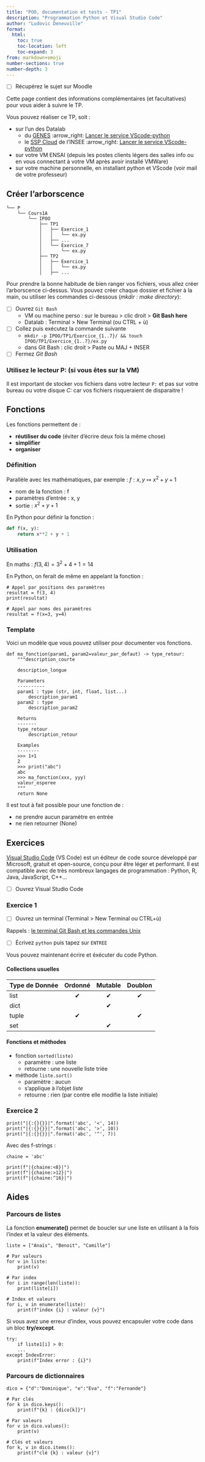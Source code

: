 ```yaml
---
title: "POO, documentation et tests - TP1"
description: "Programmation Python et Visual Studio Code"
author: "Ludovic Deneuville"
format: 
  html:
    toc: true
    toc-location: left
    toc-expand: 3
from: markdown+emoji
number-sections: true
number-depth: 3
---
```


- [ ] Récupérez le sujet sur Moodle

::: {.callout-tip}
Cette page contient des informations complémentaires (et facultatives) pour vous aider à suivre le TP.
:::


Vous pouvez réaliser ce TP, soit :

- sur l'un des Datalab
  - du [GENES](https://onyxia.lab.groupe-genes.fr/) :arrow_right: [Lancer le service VScode-python](https://onyxia.lab.groupe-genes.fr/launcher/ide/vscode-python?name=vscode-python&version=2.1.23&s3=region-96a5c8b9&resources.limits.cpu=%C2%AB20000m%C2%BB){target="_blank"}
  - le [SSP Cloud](https://datalab.sspcloud.fr/){target="_blank"} de l'INSEE :arrow_right: [Lancer le service VScode-python](https://datalab.sspcloud.fr/launcher/ide/vscode-python?name=vscode-python&version=2.1.23&s3=region-ec97c721&resources.limits.cpu=%C2%AB20000m%C2%BB&autoLaunch=true){target="_blank"}
- sur votre VM ENSAI (depuis les postes clients légers des salles info ou en vous connectant à votre VM après avoir installé VMWare)
- sur votre machine personnelle, en installant python et VScode (voir mail de votre professeur)


## Créer l'arborscence

```
└── P
    └── Cours1A
        └── IPOO
            ├── TP1
            │   ├── Exercice_1
            │   │   └── ex.py
            │   ├── ...
            │   └── Exercice_7
            │       └── ex.py
            ├── TP2
            │   ├── Exercice_1
            │   │   └── ex.py
            │   ├── ...
```

Pour prendre la bonne habitude de bien ranger vos fichiers, vous allez créer l'arborscence ci-dessus.
Vous pouvez créer chaque dossier et fichier à la main, ou utiliser les commandes ci-dessous (*mkdir : make directory*):

- [ ] Ouvrez `Git Bash`
  - VM ou machine perso : sur le bureau > clic droit > **Git Bash here**
  - Datalab : Terminal > New Terminal (ou CTRL + ù)
- [ ] Collez puis exécutez la commande suivante
  - `mkdir -p IPOO/TP1/Exercice_{1..7}/ && touch IPOO/TP1/Exercice_{1..7}/ex.py`
  - dans Git Bash : clic droit > Paste ou MAJ + INSER
- [ ] Fermez *Git Bash*

:::{.callout-important}
### Utilisez le lecteur **P: (si vous êtes sur la VM)**

Il est important de stocker vos fichiers dans votre lecteur `P:` et pas sur votre bureau ou votre disque *C:* car vos fichiers risqueraient de disparaitre !
:::


## Fonctions

::: {.callout-important}
Les fonctions permettent de :

- **réutiliser du code** (éviter d'écrire deux fois la même chose)
- **simplifier**
- **organiser**
:::

### Définition

Parallèle avec les mathématiques, par exemple : $f : x, y \mapsto x^2 + y + 1$

- nom de la fonction : f
- paramètres d'entrée : x, y
- sortie : $x^2 + y + 1$

En Python pour définir la fonction :

```python
def f(x, y):
    return x**2 + y + 1
```

### Utilisation

En maths : $f(3, 4) = 3^2 + 4 + 1 = 14$

En Python, on ferait de même en appelant la fonction :

```.python
# Appel par positions des paramètres
resultat = f(3, 4)
print(resultat)

# Appel par noms des paramètres
resultat = f(x=3, y=4)
```

### Template

Voici un modèle que vous pouvez utiliser pour documenter vos fonctions.

```.python
def ma_fonction(param1, param2=valeur_par_defaut) -> type_retour:
    """description_courte

    description_longue

    Parameters
    ----------
    param1 : type (str, int, float, list...)
        description_param1
    param2 : type
        description_param2

    Returns
    -------
    type_retour
        description_retour

    Examples
    --------
    >>> 1+1
    2
    >>> print("abc")
    abc
    >>> ma_fonction(xxx, yyy)
    valeur_esperee
    """
    return None
```

::: {.callout-note title="Remarques"}
Il est tout à fait possible pour une fonction de :

- ne prendre aucun paramètre en entrée
- ne rien retourner (None)
:::


## Exercices

[Visual Studio Code](https://code.visualstudio.com/){target="_blank"} (VS Code) est un éditeur de code source développé par Microsoft, gratuit et open-source, conçu pour être léger et performant. Il est compatible avec de très nombreux langages de programmation : Python, R, Java, JavaScript, C++...

- [ ] Ouvrez Visual Studio Code

### Exercice 1

- [ ] Ouvrez un terminal (Terminal > New Terminal ou CTRL+ù)

Rappels : [le terminal Git Bash et les commandes Unix](https://ludo2ne.github.io/Git-tuto/doc/presentation.html#git-bash){target="_blank"}

- [ ] Écrivez `python` puis tapez sur `ENTREE`

Vous pouvez maintenant écrire et éxécuter du code Python.


#### Collections usuelles

| Type de Donnée | Ordonné | Mutable | Doublon |
|----------------|:-------:|:-------:|:-------:|
| list           | ✔       | ✔       | ✔      |
| dict           |         | ✔       |         |
| tuple          | ✔       |         | ✔      |
| set            |         | ✔       |         |


#### Fonctions et méthodes

- fonction `sorted(liste)`
  - paramètre : une liste
  - retourne : une nouvelle liste triée
- méthode `liste.sort()`
  - paramètre : aucun
  - s'applique à l'objet *liste*
  - retourne : rien (par contre elle modifie la liste initiale)



### Exercice 2

```.python
print("|{:{}{}}|".format('abc', '<', 14))
print("|{:{}{}}|".format('abc', '>', 10))
print("|{:{}{}}|".format('abc', '^', 7))
```

Avec des f-strings :

```.python
chaine = 'abc'

print(f"|{chaine:<8}|")
print(f"|{chaine:>12}|")
print(f"|{chaine:^16}|")
```

## Aides


### Parcours de listes 

La fonction **enumerate()** permet de boucler sur une liste en utilisant à la fois l'index et la valeur des éléments.

```.python
liste = ["Anaïs", "Benoit", "Camille"]

# Par valeurs
for v in liste:
    print(v)

# Par index
for i in range(len(liste)):
    print(liste[i])

# Index et valeurs
for i, v in enumerate(liste):
    print(f"index {i} : valeur {v}")
```


Si vous avez une erreur d'index, vous pouvez encapsuler votre code dans un bloc **try/except**.

```.python
try:
    if liste1[i] > 0:
    ...
except IndexError:
    print(f"Index error : {i}")
```


### Parcours de dictionnaires

```.python
dico = {"d":"Dominique", "e":"Eva", "f":"Fernande"}

# Par clés
for k in dico.keys():
    print(f"{k} : {dico[k]}")

# Par valeurs
for v in dico.values():
    print(v)

# Clés et valeurs
for k, v in dico.items():
    print(f"clé {k} : valeur {v}")
```